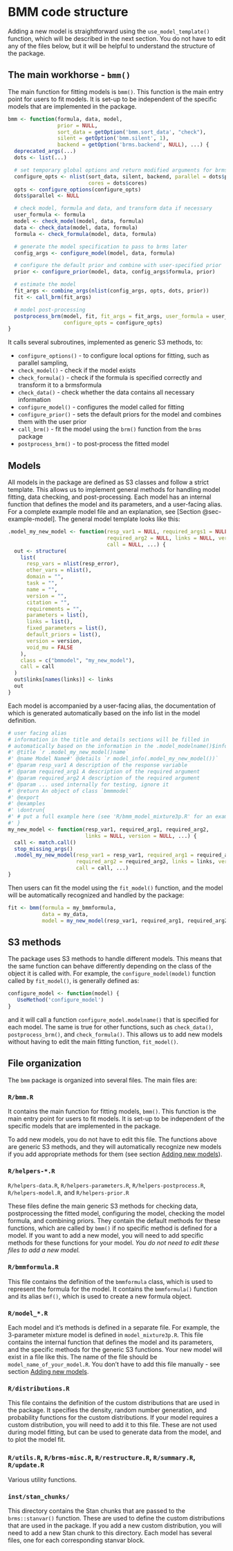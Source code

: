 # BMM code structure {#sec-bmm-architecture}

Adding a new model is straightforward using the `use_model_template()` function, which will be described in the next section. You do not have to edit any of the files below, but it will be helpful to understand the structure of the package.

## The main workhorse - `bmm()`

The main function for fitting models is `bmm()`. This function is the main entry point for users to fit models. It is set-up to be independent of the specific models that are implemented in the package.

``` r
bmm <- function(formula, data, model,
                prior = NULL,
                sort_data = getOption('bmm.sort_data', "check"),
                silent = getOption('bmm.silent', 1),
                backend = getOption('brms.backend', NULL), ...) {
  deprecated_args(...)
  dots <- list(...)

  # set temporary global options and return modified arguments for brms
  configure_opts <- nlist(sort_data, silent, backend, parallel = dots$parallel,
                          cores = dots$cores)
  opts <- configure_options(configure_opts)
  dots$parallel <- NULL

  # check model, formula and data, and transform data if necessary
  user_formula <- formula
  model <- check_model(model, data, formula)
  data <- check_data(model, data, formula)
  formula <- check_formula(model, data, formula)

  # generate the model specification to pass to brms later
  config_args <- configure_model(model, data, formula)

  # configure the default prior and combine with user-specified prior
  prior <- configure_prior(model, data, config_args$formula, prior)

  # estimate the model
  fit_args <- combine_args(nlist(config_args, opts, dots, prior))
  fit <- call_brm(fit_args)

  # model post-processing
  postprocess_brm(model, fit, fit_args = fit_args, user_formula = user_formula,
                  configure_opts = configure_opts)
}
```

It calls several subroutines, implemented as generic S3 methods, to:

-   `configure_options()` - to configure local options for fitting, such as parallel sampling,
-   `check_model()` - check if the model exists
-   `check_formula()` - check if the formula is specified correctly and transform it to a brmsformula
-   `check_data()` - check whether the data contains all necessary information
-   `configure_model()` - configures the model called for fitting
-   `configure_prior()` - sets the default priors for the model and combines them with the user prior
-   `call_brm()` - fit the model using the `brm()` function from the `brms` package
-   `postprocess_brm()` - to post-process the fitted model

## Models

All models in the package are defined as S3 classes and follow a strict template. This allows us to implement general methods for handling model fitting, data checking, and post-processing. Each model has an internal function that defines the model and its parameters, and a user-facing alias. For a complete example model file and an explanation, see [Section @sec-example-model]. The general model template looks like this:

``` r
.model_my_new_model <- function(resp_var1 = NULL, required_args1 = NULL, 
                                required_arg2 = NULL, links = NULL, version = NULL,
                                call = NULL, ...) {
  out <- structure(
    list(
      resp_vars = nlist(resp_error),
      other_vars = nlist(),
      domain = "",
      task = "",
      name = "",
      version = "",
      citation = "",
      requirements = "",
      parameters = list(),
      links = list(),
      fixed_parameters = list(),
      default_priors = list(),
      version = version,
      void_mu = FALSE
    ),
    class = c("bmmodel", "my_new_model"),
    call = call
  )
  out$links[names(links)] <- links
  out
}
```

Each model is accompanied by a user-facing alias, the documentation of which is generated automatically based on the info list in the model definition.

``` r
# user facing alias
# information in the title and details sections will be filled in
# automatically based on the information in the .model_modelname()$info
#' @title `r .model_my_new_model()name`
#' @name Model Name#' @details `r model_info(.model_my_new_model())`
#' @param resp_var1 A description of the response variable
#' @param required_arg1 A description of the required argument
#' @param required_arg2 A description of the required argument
#' @param ... used internally for testing, ignore it
#' @return An object of class `bmmmodel`
#' @export
#' @examples
#' \dontrun{
#' # put a full example here (see 'R/bmm_model_mixture3p.R' for an example)
#' }
my_new_model <- function(resp_var1, required_arg1, required_arg2, 
                         links = NULL, version = NULL, ...) {
  call <- match.call()
  stop_missing_args()
  .model_my_new_model(resp_var1 = resp_var1, required_arg1 = required_arg1,
                      required_arg2 = required_arg2, links = links, version = version,
                      call = call, ...)
}
```

Then users can fit the model using the `fit_model()` function, and the model will be automatically recognized and handled by the package:

``` r
fit <- bmm(formula = my_bmmformula, 
           data = my_data, 
           model = my_new_model(resp_var1, required_arg1, required_arg2))
```

## S3 methods

The package uses S3 methods to handle different models. This means that the same function can behave differently depending on the class of the object it is called with. For example, the `configure_model(model)` function called by `fit_model()`, is generally defined as:

``` r
configure_model <- function(model) {
   UseMethod('configure_model')
}
```

and it will call a function `configure_model.modelname()` that is specified for each model. The same is true for other functions, such as `check_data()`, `postprocess_brm()`, and `check_formula()`. This allows us to add new models without having to edit the main fitting function, `fit_model()`.

## File organization

The `bmm` package is organized into several files. The main files are:

### `R/bmm.R` {.unnumbered}

It contains the main function for fitting models, `bmm()`. This function is the main entry point for users to fit models. It is set-up to be independent of the specific models that are implemented in the package.

To add new models, you do not have to edit this file. The functions above are generic S3 methods, and they will automatically recognize new models if you add appropriate methods for them (see section [Adding new models](#adding-new-models-to-bmm)).

### `R/helpers-*.R` {.unnumbered}

`R/helpers-data.R`, `R/helpers-parameters.R`, `R/helpers-postprocess.R`, `R/helpers-model.R`, and `R/helpers-prior.R`

These files define the main generic S3 methods for checking data, postprocessing the fitted model, configuring the model, checking the model formula, and combining priors. They contain the default methods for these functions, which are called by `bmm()` if no specific method is defined for a model. If you want to add a new model, you will need to add specific methods for these functions for your model. *You do not need to edit these files to add a new model.*

### `R/bmmformula.R` {.unnumbered}

This file contains the definition of the `bmmformula` class, which is used to represent the formula for the model. It contains the `bmmformula()` function and its alias `bmf()`, which is used to create a new formula object. 

### `R/model_*.R` {.unnumbered}

Each model and it's methods is defined in a separate file. For example, the 3-parameter mixture model is defined in `model_mixture3p.R`. This file contains the internal function that defines the model and its parameters, and the specific methods for the generic S3 functions. Your new model will exist in a file like this. The name of the file should be `model_name_of_your_model.R`. You don't have to add this file manually - see section [Adding new models](#adding-new-models-to-bmm).

### `R/distributions.R` {.unnumbered}

This file contains the definition of the custom distributions that are used in the package. It specifies the density, random number generation, and probability functions for the custom distributions. If your model requires a custom distribution, you will need to add it to this file. These are not used during model fitting, but can be used to generate data from the model, and to plot the model fit.

### `R/utils.R`, `R/brms-misc.R`, `R/restructure.R`, `R/summary.R`, `R/update.R` {.unnumbered}

Various utility functions.

### `inst/stan_chunks/` {.unnumbered}

This directory contains the Stan chunks that are passed to the `brms::stanvar()` function. These are used to define the custom distributions that are used in the package. If you add a new custom distribution, you will need to add a new Stan chunk to this directory. Each model has several files, one for each corresponding stanvar block.
